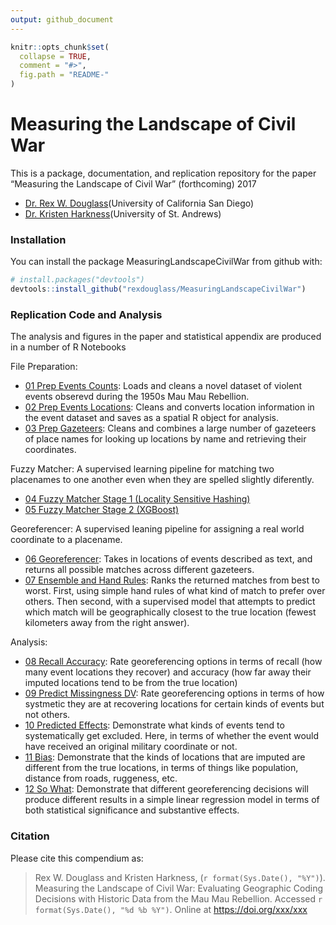 ```yaml
---
output: github_document
---
```


<!-- README.md is generated from README.Rmd. Please edit that file -->

```r
knitr::opts_chunk$set(
  collapse = TRUE,
  comment = "#>",
  fig.path = "README-"
)
``` 
 
# Measuring the Landscape of Civil War

This is a package, documentation, and replication repository for the paper "Measuring the Landscape of Civil War" (forthcoming) 2017

* [Dr. Rex W. Douglass](www.rexdouglass.com)(University of California San Diego)
* [Dr. Kristen Harkness](https://kristenharkness.com/)(University of St. Andrews)

### Installation

You can install the package MeasuringLandscapeCivilWar from github with:

```r
# install.packages("devtools")
devtools::install_github("rexdouglass/MeasuringLandscapeCivilWar")
```

### Replication Code and Analysis

The analysis and figures in the paper and statistical appendix are produced in a number of R Notebooks

File Preparation:

* [01 Prep Events Counts](https://rexdouglass.github.io/MeasuringLandscape/01_prep_events_counts.nb.html): Loads and cleans a novel dataset of violent events obserevd during the 1950s Mau Mau Rebellion.
* [02 Prep Events Locations](https://rexdouglass.github.io/MeasuringLandscape/02_prep_events_locations.nb.html): Cleans and converts location information in the event dataset and saves as a spatial R object for analysis.
* [03 Prep Gazeteers](https://rexdouglass.github.io/MeasuringLandscape/03_prep_gazeteers.nb.html): Cleans and combines a large number of gazeteers of place names for looking up locations by name and retrieving their coordinates.

Fuzzy Matcher: A supervised learning pipeline for matching two placenames to one another even when they are spelled slightly diferently.

* [04 Fuzzy Matcher Stage 1 (Locality Sensitive Hashing)](https://rexdouglass.github.io/MeasuringLandscape/04_fuzzy_matcher_stage_1_lsh.nb.html)
* [05 Fuzzy Matcher Stage 2 (XGBoost)](https://rexdouglass.github.io/MeasuringLandscape/05_fuzzy_matcher_stage_2_xgboost.nb.html)

Georeferencer: A supervised leaning pipeline for assigning a real world coordinate to a placename.

* [06 Georeferencer](https://rexdouglass.github.io/MeasuringLandscape/06_georeferencer.nb.html): Takes in locations of events described as text, and returns all possible matches across different gazeteers.
* [07 Ensemble and Hand Rules](https://rexdouglass.github.io/MeasuringLandscape/07_ensemble_and_hand_rules.nb.html): Ranks the returned matches from best to worst. First, using simple hand rules of what kind of match to prefer over others. Then second, with a supervised model that attempts to predict which match will be geographically closest to the true location (fewest kilometers away from the right answer).


Analysis:

* [08 Recall Accuracy](https://rexdouglass.github.io/MeasuringLandscape/08_recall_accuracy.nb.html): Rate georeferencing options in terms of recall (how many event locations they recover) and accuracy (how far away their imputed locations tend to be from the true location)
* [09 Predict Missingness DV](https://rexdouglass.github.io/MeasuringLandscape/09_predict_missingness_lhs.nb.html): Rate georeferencing options in terms of how systmetic they are at recovering locations for certain kinds of events but not others.
* [10 Predicted Effects](https://rexdouglass.github.io/MeasuringLandscape/10_predicted_effects.nb.html): Demonstrate what kinds of events tend to systematically get excluded. Here, in terms of whether the event would have received an original military coordinate or not.
* [11 Bias](https://rexdouglass.github.io/MeasuringLandscape/11_bias.nb.html): Demonstrate that the kinds of locations that are imputed are different from the true locations, in terms of things like population, distance from roads, ruggeness, etc.
* [12 So What](https://rexdouglass.github.io/MeasuringLandscape/12_so_what.nb.html): Demonstrate that different georeferencing decisions will produce different results in a simple linear regression model in terms of both statistical significance and substantive effects.

 
### Citation

Please cite this compendium as:

> Rex W. Douglass and Kristen Harkness, (`r format(Sys.Date(), "%Y")`). Measuring the Landscape of Civil War: Evaluating
Geographic Coding Decisions with Historic Data from
the Mau Mau Rebellion. Accessed `r format(Sys.Date(), "%d %b %Y")`. Online at <https://doi.org/xxx/xxx>



